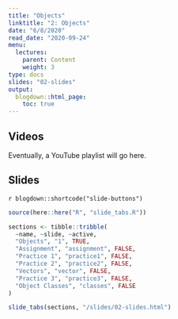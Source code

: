 ```yaml
---
title: "Objects"
linktitle: "2: Objects"
date: "6/8/2020"
read_date: "2020-09-24"
menu:
  lectures:
    parent: Content
    weight: 3
type: docs
slides: "02-slides"
output:
  blogdown::html_page:
    toc: true
---
```


## Videos

Eventually, a YouTube playlist will go here. 

## Slides

`r blogdown::shortcode("slide-buttons")`

```r

source(here::here("R", "slide_tabs.R"))

sections <- tibble::tribble(
  ~name, ~slide, ~active,
  "Objects", "1", TRUE,
  "Assignment", "assignment", FALSE,
  "Practice 1", "practice1", FALSE,
  "Practice 2", "practice2", FALSE,
  "Vectors", "vector", FALSE,
  "Practice 3", "practice3", FALSE,
  "Object Classes", "classes", FALSE
)

slide_tabs(sections, "/slides/02-slides.html")
```

